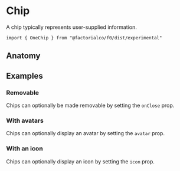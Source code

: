 
<Meta of={ChipStories} />

# Chip

A chip typically represents user-supplied information.

```tsx
import { OneChip } from "@factorialco/f0/dist/experimental"
```

## Anatomy

<Canvas of={ChipStories.Default} />
<Controls of={ChipStories.Default} />

## Examples

### Removable

Chips can optionally be made removable by setting the `onClose` prop.

<Canvas of={ChipStories.WithClose} />

### With avatars

Chips can optionally display an avatar by setting the `avatar` prop.

<Canvas of={ChipStories.WithAvatar} />

### With an icon

Chips can optionally display an icon by setting the `icon` prop.

<Canvas of={ChipStories.WithIcon} />
